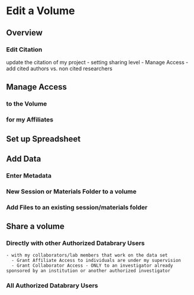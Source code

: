 # Edit a Volume

## Overview

### Edit Citation

update the citation of my project
    - setting sharing level
    - Manage Access
    - add cited authors vs. non cited researchers

## Manage Access

### to the Volume

### for my Affiliates

## Set up Spreadsheet

## Add Data

### Enter Metadata



### New Session or Materials Folder to a volume 

### Add Files to an existing session/materials folder

## Share a volume

### Directly with other Authorized Databrary Users

 
    - with my collaborators/lab members that work on the data set
      - Grant Affiliate Access to individuals are under my supervision
      - Grant Collaborator Access - ONLY to an investigator already sponsored by an institution or another authorized investigator  
### All Authorized Databrary Users